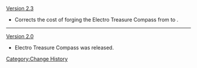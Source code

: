 [[Version 2.3]]
* Corrects the cost of forging the Electro Treasure Compass from {{Item|Mora|15|x=500}} to {{Item|Mora|15|x=50,000}}.
----
[[Version 2.0]]
* Electro Treasure Compass was released.
<noinclude>[[Category:Change History]]</noinclude>